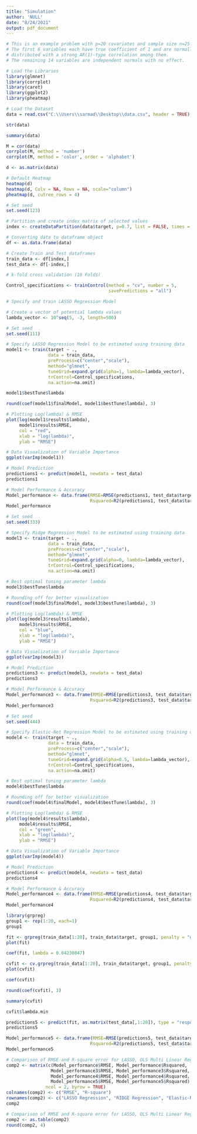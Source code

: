 ---
title: "Simulation"
author: 'NULL'
date: "8/24/2021"
output: pdf_document
---

```{r}
# This is an example problem with p=20 covariates and sample size n=25. 
# The first 6 variables each have true coefficient of 1 and are normally
# distributed with a strong AR(1)-type correlation among them.  
# The remaining 14 variables are independent normals with no effect. 
```


```{r}
# Load the Libraries 
library(glmnet)
library(corrplot)
library(caret)
library(ggplot2)
library(pheatmap)
```

```{r}
# Load the Dataset
data = read.csv("C:\\Users\\sarmad\\Desktop\\data.csv", header = TRUE)
```

```{r}
str(data)
```

```{r}
summary(data)
```

```{r}
M = cor(data)
corrplot(M, method = 'number')
corrplot(M, method = 'color', order = 'alphabet') 
```

```{r}
d <- as.matrix(data)

# Default Heatmap
heatmap(d)
heatmap(d, Colv = NA, Rowv = NA, scale="column")
pheatmap(d, cutree_rows = 4)
```

```{r}
# Set seed
set.seed(123)

# Partition and create index matrix of selected values
index <- createDataPartition(data$target, p=0.7, list = FALSE, times = 1)

# Converting data to dataframe object
df <- as.data.frame(data)

# Create Train and Test dataframes
train_data <- df[index,]
test_data <- df[-index,]
```

```{r}
# k-fold cross validation (10 Folds) 

Control_specifications <- trainControl(method = "cv", number = 5,
                                       savePredictions = "all")
```

```{r}
# Specify and train LASSO Regression Model

# Create a vector of potential lambda values
lambda_vector <- 10^seq(5, -3, length=500)

# Set seed
set.seed(111)

# Specify LASSO Regression Model to be estimated using training data
model1 <- train(target ~ .,
                data = train_data,
                preProcess=c("center","scale"),
                method="glmnet",
                tuneGrid=expand.grid(alpha=1, lambda=lambda_vector),
                trControl=Control_specifications,
                na.action=na.omit)
```

```{r}
model1$bestTune$lambda
```

```{r}
round(coef(model1$finalModel, model1$bestTune$lambda), 3)
```

```{r}
# Plotting Log(lambda) & RMSE
plot(log(model1$results$lambda),
     model1$results$RMSE,
     col = "red",
     xlab = "log(lambda)",
     ylab = "RMSE")
```

```{r}
# Data Visualization of Variable Importance
ggplot(varImp(model1))
```
```{r}
# Model Prediction 
predictions1 <- predict(model1, newdata = test_data)
predictions1
```

```{r}
# Model Performance & Accuracy
Model_performance <- data.frame(RMSE=RMSE(predictions1, test_data$target),
                                Rsquared=R2(predictions1, test_data$target))
Model_performance
```

```{r}
# Set seed
set.seed(333)

# Specify Ridge Regression Model to be estimated using training data
model3 <- train(target ~ .,
                data = train_data,
                preProcess=c("center","scale"),
                method="glmnet",
                tuneGrid=expand.grid(alpha=0, lambda=lambda_vector),
                trControl=Control_specifications,
                na.action=na.omit)
```
```{r}
# Best optimal tuning parameter lambda
model3$bestTune$lambda
```

```{r}
# Rounding off for better visualization
round(coef(model3$finalModel, model3$bestTune$lambda), 3)
```

```{r}
# Plotting Log(lambda) & RMSE
plot(log(model3$results$lambda),
     model3$results$RMSE,
     col = "blue",
     xlab = "log(lambda)",
     ylab = "RMSE")
```
```{r}
# Data Visualization of Variable Importance
ggplot(varImp(model3))
```
```{r}
# Model Prediction 
predictions3 <- predict(model3, newdata = test_data)
predictions3
```

```{r}
# Model Performance & Accuracy
Model_performance3 <- data.frame(RMSE=RMSE(predictions3, test_data$target),
                                Rsquared=R2(predictions3, test_data$target))
Model_performance3
```

```{r}
# Set seed
set.seed(444)

# Specify Elastic-Net Regression Model to be estimated using training data
model4 <- train(target ~ .,
                data = train_data,
                preProcess=c("center","scale"),
                method="glmnet",
                tuneGrid=expand.grid(alpha=0.5, lambda=lambda_vector),
                trControl=Control_specifications,
                na.action=na.omit)
```

```{r}
# Best optimal tuning parameter lambda
model4$bestTune$lambda
```

```{r}
# Rounding off for better visualization
round(coef(model4$finalModel, model4$bestTune$lambda), 3)
```

```{r}
# Plotting Log(lambda) & RMSE
plot(log(model4$results$lambda),
     model4$results$RMSE,
     col = "green",
     xlab = "log(lambda)",
     ylab = "RMSE")
```
```{r}
# Data Visualization of Variable Importance
ggplot(varImp(model4))
```

```{r}
# Model Prediction 
predictions4 <- predict(model4, newdata = test_data)
predictions4
```

```{r}
# Model Performance & Accuracy
Model_performance4 <- data.frame(RMSE=RMSE(predictions4, test_data$target),
                                Rsquared=R2(predictions4, test_data$target))
Model_performance4
```

```{r}
library(grpreg)
group1 <- rep(1:20, each=1)
group1
```

```{r}
fit <- grpreg(train_data[1:20], train_data$target, group1, penalty = "grLasso")
plot(fit)
```


```{r}
coef(fit, lambda = 0.04230847)
```

```{r}
cvfit <- cv.grpreg(train_data[1:20], train_data$target, group1, penalty = "grLasso")
plot(cvfit)
```

```{r}
coef(cvfit)
```

```{r}
round(coef(cvfit), 3)
```


```{r}
summary(cvfit)
```

```{r}
cvfit$lambda.min
```

```{r}
predictions5 <- predict(fit, as.matrix(test_data[,1:20]), type = "response", lambda = cvfit$lambda.min)
predictions5
```

```{r}
Model_performance5 <- data.frame(RMSE=RMSE(predictions5, test_data$target),
                                Rsquared=R2(predictions5, test_data$target))
Model_performance5
```

```{r}
# Comparison of RMSE and R-square error for LASSO, OLS Multi Linear Regression model, RIDGE Regression, Elastic-Net Regression and Group Lasso. 
comp2 <- matrix(c(Model_performance$RMSE, Model_performance$Rsquared,
                 Model_performance3$RMSE, Model_performance3$Rsquared,
                 Model_performance4$RMSE, Model_performance4$Rsquared,
                 Model_performance5$RMSE, Model_performance5$Rsquared),
               ncol = 2, byrow = TRUE)
colnames(comp2) <- c("RMSE", "R-square")
rownames(comp2) <- c("LASSO Regression", "RIDGE Regression", "Elastic-Net Regression", "Group lasso")
comp2
```

```{r}
# Comparison of RMSE and R-square error for LASSO, OLS Multi Linear Regression model, RIDGE Regression, Elastic-Net Regression and Group Lasso.
comp2 <- as.table(comp2)
round(comp2, 4)

```






























